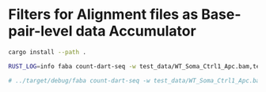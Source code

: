 # Filters for Alignment files as Base-pair-level data Accumulator


```sh
cargo install --path .

RUST_LOG=info faba count-dart-seq -w test_data/WT_Soma_Ctrl1_Apc.bam,test_data/WT_Soma_Ctrl2_Apc.bam -m test_data/Mettl3KO_Soma_Ctrl1_Apc.bam,test_data/Mettl3KO_Soma_Ctrl2_Apc.bam --min-conversion 10 --min-coverage 10

# ../target/debug/faba count-dart-seq -w test_data/WT_Soma_Ctrl1_Apc.bam,test_data/WT_Soma_Ctrl2_Apc.bam -m test_data/Mettl3KO_Soma_Ctrl1_Apc.bam,test_data/Mettl3KO_Soma_Ctrl2_Apc.bam



```
